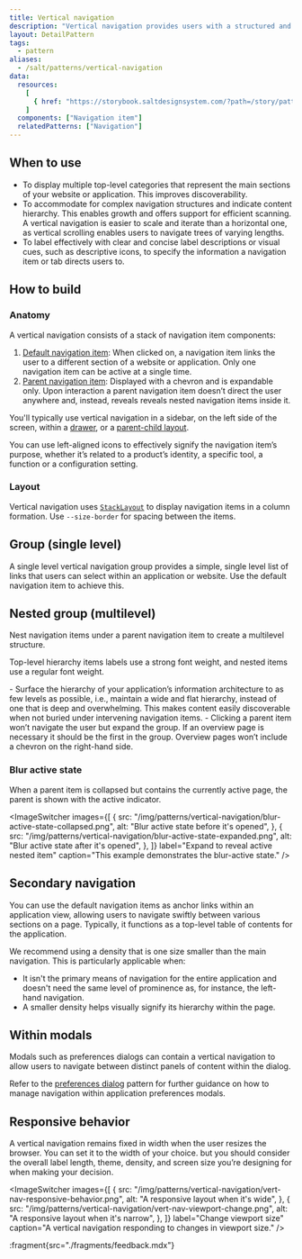```yaml
---
title: Vertical navigation
description: "Vertical navigation provides users with a structured and intuitive way to navigate different pages, sections or features of your website or application. It's often on the left of the viewport and organizes links into a single or multilevel structure."
layout: DetailPattern
tags:
  - pattern
aliases:
  - /salt/patterns/vertical-navigation
data:
  resources:
    [
      { href: "https://storybook.saltdesignsystem.com/?path=/story/patterns-vertical-navigation--vertical-navigation", label: "Examples"},
    ]
  components: ["Navigation item"]
  relatedPatterns: ["Navigation"]
---
```


<Diagram
  src="/img/patterns/vertical-navigation/vertical-navigation-hero-shot.png"
  alt="A vertical navigation."
  border
/>

## When to use

- To display multiple top-level categories that represent the main sections of your website or application. This improves discoverability.
- To accommodate for complex navigation structures and indicate content hierarchy. This enables growth and offers support for efficient scanning. A vertical navigation is easier to scale and iterate than a horizontal one, as vertical scrolling enables users to navigate trees of varying lengths.
- To label effectively with clear and concise label descriptions or visual cues, such as descriptive icons, to specify the information a navigation item or tab directs users to.

## How to build

### Anatomy

A vertical navigation consists of a stack of navigation item components:

1. [Default navigation item](/salt/components/navigation-item/examples#vertical): When clicked on, a navigation item links the user to a different section of a website or application. Only one navigation item can be active at a single time.
2. [Parent navigation item](/salt/components/navigation-item/examples#vertical-nested-group): Displayed with a chevron and is expandable only. Upon interaction a parent navigation item doesn’t direct the user anywhere and, instead, reveals reveals nested navigation items inside it.

You'll typically use vertical navigation in a sidebar, on the left side of the screen, within a [drawer](/salt/components/drawer), or a [parent-child layout](/salt/components/parent-child-layout).

<Diagram
  src="/img/patterns/vertical-navigation/vertical-navigation-anatomy.png"
  alt="Annotated image of a vertical navigation."
  border
/>

<GuidanceCallout type="positive" customPillText="Best practices">
  You can use left-aligned icons to effectively signify the navigation item’s purpose, whether it’s related to a product’s identity, a specific tool, a function or a configuration setting.
</GuidanceCallout>

### Layout

Vertical navigation uses [`StackLayout`](/salt/components/stack-layout) to display navigation items in a column formation. Use `--size-border` for spacing between the items.

<Diagram
  src="/img/patterns/vertical-navigation/vert-nav-layout.png"
  alt="Spacing for a vertical navigation"
  border
/>

## Group (single level)

A single level vertical navigation group provides a simple, single level list of links that users can select within an application or website. Use the default navigation item to achieve this.

<Diagram
  src="/img/patterns/vertical-navigation/vert-nav-default-group.png"
  alt="A single-level vertical navigation group"
  border
  caption="A single level vertical navigation group."
/>

## Nested group (multilevel)

Nest navigation items under a parent navigation item to create a multilevel structure.

Top-level hierarchy items labels use a strong font weight, and nested items use a regular font weight.

<Diagram
  src="/img/patterns/vertical-navigation/vert-nav-nested.png"
  alt="A multi-level vertical navigation group"
  border
  caption="A multilevel vertical navigation group."
/>

<GuidanceCallout type="positive" customPillText="Best practices">
- Surface the hierarchy of your application’s information architecture to as few levels as possible, i.e., maintain a wide and flat hierarchy, instead of one that is deep and overwhelming. This makes content easily discoverable when not buried under intervening navigation items. 
- Clicking a parent item won’t navigate the user but expand the group. If an overview page is necessary it should be the first in the group. Overview pages won’t include a chevron on the right-hand side.
</GuidanceCallout>

### Blur active state

When a parent item is collapsed but contains the currently active page, the parent is shown with the active indicator.

<ImageSwitcher
  images={[
    {
      src: "/img/patterns/vertical-navigation/blur-active-state-collapsed.png",
      alt: "Blur active state before it's opened",
    },
    {
      src: "/img/patterns/vertical-navigation/blur-active-state-expanded.png",
      alt: "Blur active state after it's opened",
    },
  ]}
  label="Expand to reveal active nested item"
  caption="This example demonstrates the blur-active state."
/>

## Secondary navigation

You can use the default navigation items as anchor links within an application view, allowing users to navigate swiftly between various sections on a page. Typically, it functions as a top-level table of contents for the application.

We recommend using a density that is one size smaller than the main navigation. This is particularly applicable when:
 
- It isn't the primary means of navigation for the entire application and doesn't need the same level of prominence as, for instance, the left-hand navigation.
- A smaller density helps visually signify its hierarchy within the page.

<Diagram
  src="/img/patterns/vertical-navigation/secondary-navigation.png"
  alt="The secondary navigation demonstrated"
  border
  caption="Vertical navigation placed on the right of an application for secondary navigation."
/>

## Within modals

Modals such as preferences dialogs can contain a vertical navigation to allow users to navigate between distinct panels of content within the dialog.

Refer to the [preferences dialog](../preferences-dialog) pattern for further guidance on how to manage navigation within application preferences modals.

<Diagram
  src="/img/patterns/vertical-navigation/modal-vertical-navigation.png"
  alt="The vertical navigation within modals"
  border
  caption="Vertical navigation within a preferences dialog."
/>

## Responsive behavior

A vertical navigation remains fixed in width when the user resizes the browser. You can set it to the width of your choice. but you should consider the overall label length, theme, density, and screen size you’re designing for when making your decision.

<ImageSwitcher
  images={[
    {
      src: "/img/patterns/vertical-navigation/vert-nav-responsive-behavior.png",
      alt: "A responsive layout when it's wide",
    },
    {
      src: "/img/patterns/vertical-navigation/vert-nav-viewport-change.png",
      alt: "A responsive layout when it's narrow",
    },
  ]}
  label="Change viewport size"
  caption="A vertical navigation responding to changes in viewport size."
/>

:fragment{src="./fragments/feedback.mdx"}
